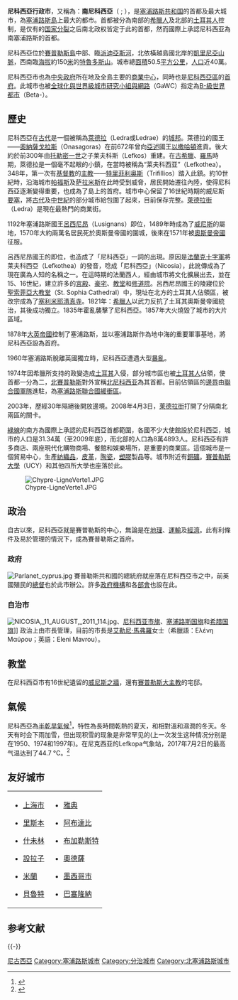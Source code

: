 {{noteTA
|G1=地名
|T=zh-hans:尼科西亚; zh-hk:尼科西亞;zh-tw:尼古西亞;
|1=zh-hans:尼科西亚; zh-hk:尼科西亞;zh-tw:尼古西亞;
|2=zh-cn:塞浦路斯; zh-hk:塞浦路斯; zh-tw:賽普勒斯; zh-sg:赛普鲁斯;
}}
{{For|北塞浦路斯首都|北尼科西亚}}
{{Infobox settlement
|native_name=Λευκωσία{{el icon}}<br />Lefkoşa{{tr icon}}
|official_name =尼科西亚
|settlement_type = [[賽普勒斯行政區劃|首都]]
|website = {{url|www.nicosia.org.cy}} 
|image_skyline =Nicosia Collage.png
|image_flag = 
|image_seal = 
|pushpin_map = Cyprus
|pushpin_label_position =
|pushpin_map_caption = 尼科西亞在塞浦路斯的位置
|pushpin_mapsize = 
|coordinates_region = CY
|subdivision_type = 國家
|subdivision_name = {{flag|塞浦路斯}}<br />{{flag|北塞浦路斯}}
|subdivision_type1 = [[賽普勒斯行政區|區]]
|subdivision_name1 = [[尼科西亞區|尼科西亞區]]
|TotalArea_sq_mi =
|leader_title = [[市長|市長]]
|leader_name = Constantinos Yiorkadjis
|population_as_of =
|population_total = {{flag|塞浦路斯}} 47832
|population_urban = {{flag|塞浦路斯}}239277<br>
{{flag|北塞浦路斯}}71078
310355（總計）
|latd= 35
|latm= 10
|lats=
|latNS= N
|longd= 33
|longm= 22
|longs=
|longEW= E
|timezone = [[歐洲東部時間|EET]]
|utc_offset = +2
}}

'''尼科西亞行政市'''，又稱為：'''南尼科西亞'''（{{lang-el|Λευκωσία|Lefkosía}} {{IPA-el|lefkoˈsi.a|}}; {{lang-tr|Lefkoşa}} {{IPA-tr|lefˈkoʃa|}}），是[[塞浦路斯共和国|塞浦路斯共和国]]的首都及最大城市，為[[塞浦路斯島|塞浦路斯島]]上最大的都市。首都被分為南部的[[希臘人|希臘人]]及北部的[[土耳其人|土耳其人]]控制，是仅有的[[国家分裂|国家分裂]]之后南北政权皆定于此的首都，然而國際上承認尼科西亚為南塞浦路斯的首都。

尼科西亞位於[[賽普勒斯島|賽普勒斯島]]中部、臨[[派迪亞斯河|派迪亞斯河]]，北依橫越島國北岸的[[凱里尼亞山脈|凱里尼亞山脈]]，西南臨[[海拔|海拔]]約150[[米_(單位)|米]]的[[特魯多斯山|特魯多斯山]]。城市總[[面積|面積]]50.5[[平方公里|平方公里]]，[[人口|人口]]近40萬。

尼科西亞市也為[[中央政府|中央政府]]所在地及全島主要的[[商業中心|商業中心]]，同時也是[[尼科西亞區|尼科西亞區]]的[[行政中心|首府]]。此城市也被[[全球化與世界級城市研究小組與網路|全球化與世界級城市研究小組與網路]]（GaWC）指定為[[全球城市|B-級世界都市]]（Beta-）。

== 歷史 ==
尼科西亞在[[古代|古代]]是一個被稱為[[萊德拉|萊德拉]]（Ledra或Ledrae）的[[城邦|城邦]]。萊德拉的國王——[[奧納薩戈拉斯|奧納薩戈拉斯]]（Onasagoras）在前672年曾向[[亞述|亞述]]國王[[阿薩爾哈東|以撒哈頓]]進貢。後大約於前300年由[[托勒密一世|托勒密一世]]之子莱夫科斯（Lefkos）重建。在[[古希臘|古希臘]]、[[古羅馬|羅馬]]時期，萊德拉是一個毫不起眼的小鎮，在當時被稱為“莱夫科西亚”（Lefkothea）。348年，第一次有[[基督教|基督教]]的[[主教|主教]]——[[特里菲利奥斯|特里菲利奥斯]]（Trifillios）踏入此鎮。約10世紀時，沿海城市[[帕福斯|帕福斯]]及[[萨拉米斯|萨拉米斯]]在此時受到威脅，居民開始遷往內陸，使得尼科西亞逐漸變得重要，也成為了島上的首府。城市中心保留了16世紀時期的威尼斯[[要塞|要塞]]，將[[古代|古代]]及[[中世紀|中世紀]]的部分城市給包圍了起來，目前保存完整。[[萊德拉街|萊德拉街]]（Ledra）是現在最熱門的商業街。

1192年塞浦路斯國王[[呂西尼昂|呂西尼昂]]（Lusignans）即位，1489年時成為了[[威尼斯|威尼斯]]的屬地，1570年大約兩萬名居民死於奧斯曼帝國的圍城，後來在1571年被[[奧斯曼帝國|奧斯曼帝國]]征服。

呂西尼昂國王的即位，也造成了「尼科西亞」一詞的出現。原因是[[法蘭克|法蘭克]][[十字軍|十字軍]]將莱夫科西亞（Lefkothea）的發音，唸成「尼科西亞」（Nicosia），此訛傳成為了現在廣為人知的名稱之一。在這時期的法蘭西人，經由城市將文化擴展出去，並在15、16世紀，建立許多的[[宮殿|宮殿]]、[[豪宅|豪宅]]、[[教堂|教堂]]和[[修道院|修道院]]。呂西尼昂國王的陵寢位於[[聖索菲亞大教堂_(尼科西亞)|聖索菲亞大教堂]]（St. Sophia Cathedral）中，現址在北方的土耳其人佔領區，被改宗成為了[[塞利米耶清真寺_(尼科西亞)|塞利米耶清真寺]]。1821年：[[希臘人|希臘人]]以武力反抗了土耳其奧斯曼帝國統治，其後成功獨立。1835年霍亂襲擊了尼科西亞。1857年大火燒毀了城市的大片區域。

1878年[[大英帝國|大英帝國]]控制了塞浦路斯，並以塞浦路斯作為地中海的重要軍事基地，將尼科西亞設為首府。

1960年塞浦路斯脫離英國獨立時，尼科西亞遭遇大型[[暴亂|暴亂]]。

1974年因希臘所支持的政變造成[[土耳其|土耳其]]入侵，部分城市區也被[[土耳其人|土耳其人]]佔領，使首都一分為二，[[北賽普勒斯|北賽普勒斯]]對外宣稱[[北尼科西亚|北尼科西亚]]為其首都。目前佔領區的[[邊界|邊界]]由[[聯合國軍隊|聯合國軍隊]]進駐，為[[塞浦路斯聯合國緩衝區|塞浦路斯聯合國緩衝區]]。

2003年，歷經30年隔絕後開放邊境。2008年4月3日，[[莱德拉街|莱德拉街]]打開了分隔南北兩區的關卡。

[[賽普勒斯聯合國緩衝區|綠線]]的南方為國際上承認的尼科西亞首都範圍，各國不少大使館設於尼科西亞，城市的人口是31.34萬（至2009年底），而北部的人口為8萬4893人。尼科西亞有許多商店、兩座現代化購物商場、餐館和娛樂場所，是重要的商業區。這個城市是一個貿易中心，生產[[紡織品|紡織品]]，[[皮革|皮革]]，[[陶瓷材料|陶瓷]]，[[塑膠|塑膠]]製品等。城市附近有[[銅礦|銅礦]]。[[賽普勒斯大學|賽普勒斯大學]]（UCY）和其他四所大學也座落於此。

[[File:Chypre-LigneVerte1.JPG|thumb]]

== 政治 ==
自古以來，尼科西亞就是賽普勒斯的中心，無論是在[[地理|地理]]、[[運輸|運輸]]及[[經濟|經濟]]。此有利條件及易於管理的情況下，成為賽普勒斯之首府。

=== 政府 ===
[[File:Parlanet_cyprus.jpg|thumb]]
賽普勒斯共和國的總統府就座落在尼科西亞市之中，前英國殖民的[[總督|總督]]也於此市辦公。許多[[政府機構|政府機構]]和各[[部會|部會]]也設在此。

=== 自治市 ===
[[File:NICOSIA,_11_AUGUST,_2011_114.jpg|thumb]]、[[尼科西亚市旗|尼科西亚市旗]]、[[塞浦路斯国旗|塞浦路斯国旗]]和[[希腊国旗|希腊国旗]]]]
政治上由市長管理，目前的市長是[[艾勒尼‧馬弗羅|艾勒尼‧馬弗羅]]女士（希臘語：Ελένη Μαύρου；英語：Eleni Mavrou）。

== 教堂 ==
在尼科西亞市有16世紀遺留的[[威尼斯之牆|威尼斯之牆]]，還有[[賽普勒斯大主教|賽普勒斯大主教]]的宅邸。

== 氣候 ==
尼科西亞為[[半乾旱氣候|半乾旱氣候]]<ref>{{Cite web |url=http://upload.wikimedia.org/wikipedia/commons/7/7f/World_Koppen_Map.jpg |title=存档副本 |accessdate=2010-08-04 |archive-date=2012-02-02 |archive-url=https://web.archive.org/web/20120202170154/http://upload.wikimedia.org/wikipedia/commons/7/7f/World_Koppen_Map.jpg |dead-url=no }}</ref>，特性為長時間乾熱的夏天，和相對溫和濕潤的冬天。冬天有时会下雨加雪，但出现积雪的现象是非常罕见的(上一次发生这种情况分别是在1950、1974和1997年)。在尼克西亚的Lefkopa气象站，2017年7月2日的最高气温达到了44.7 °C。<ref>{{cite web|url=https://www.ogimet.com/cgi-bin/gsynres?lang=en&ind=17515&ano=2017&mes=7&day=2&hora=18&min=0&ndays=30|title=Ogimet daily weather summary|accessdate=2020-02-13|archive-date=2020-02-15|archive-url=https://web.archive.org/web/20200215011642/https://www.ogimet.com/cgi-bin/gsynres?lang=en&ind=17515&ano=2017&mes=7&day=2&hora=18&min=0&ndays=30|dead-url=no}}</ref>

<!--Could not verify the averages from the source in 2013-09-20-->
{{Weather box
|location = 尼科西亚的Athalassa 海拔:162米 (1991–2005 normals, extremes 1915–present) (<small>[https://tools.wmflabs.org/geohack/geohack.php?pagename=Paralimni&params=35_09_0_N_33_24_0_E_region:CY_type:city Satellite view]</small>)
|metric first = yes
|single line = yes
|Jan record high C = 22.2
|Feb record high C = 26.2
|Mar record high C = 33.4
|Apr record high C = 39.0
|May record high C = 41.1
|Jun record high C = 43.3
|Jul record high C = 44.7
|Aug record high C = 43.6
|Sep record high C = 41.9
|Oct record high C = 38.3
|Nov record high C = 32.6
|Dec record high C = 25.2
|year record high C = 44.2
|Jan high C = 15.5
|Feb high C = 15.9
|Mar high C = 19.2
|Apr high C = 24.3
|May high C = 29.7
|Jun high C = 34.3
|Jul high C = 37.2
|Aug high C = 36.9
|Sep high C = 33.5
|Oct high C = 29.0
|Nov high C = 22.1
|Dec high C = 17.0
|year high C = 26.2
|Jan mean C = 10.6
|Feb mean C = 10.6
|Mar mean C = 13.1
|Apr mean C = 17.1
|May mean C = 22.3
|Jun mean C = 26.9
|Jul mean C = 29.7
|Aug mean C = 29.4
|Sep mean C = 26.2
|Oct mean C = 22.3
|Nov mean C = 16.3
|Dec mean C = 12.0
|year mean C = 19.7
|Jan low C = 5.7
|Feb low C = 5.2
|Mar low C = 7.0
|Apr low C = 10.2
|May low C = 14.8
|Jun low C = 19.4
|Jul low C = 22.2
|Aug low C = 21.9
|Sep low C = 18.8
|Oct low C = 15.6
|Nov low C = 10.4
|Dec low C = 7.1
|year low C = 13.2
|Jan record low C = -2.0
|Feb record low C = -2.1
|Mar record low C = 0.4
|Apr record low C = 2.9
|May record low C = 7.5
|Jun record low C = 12.3
|Jul record low C = 16.0
|Aug record low C = 15.6
|Sep record low C = 13.1
|Oct record low C = 5.4
|Nov record low C = 0.9
|Dec record low C = -0.1
|year record low C= -2.1
|Jan precipitation mm = 54.7
|Feb precipitation mm = 41.6
|Mar precipitation mm = 28.3
|Apr precipitation mm = 19.9
|May precipitation mm = 23.5
|Jun precipitation mm = 17.6
|Jul precipitation mm = 5.8
|Aug precipitation mm = 1.3
|Sep precipitation mm = 11.7
|Oct precipitation mm = 17.4
|Nov precipitation mm = 54.6
|Dec precipitation mm = 65.8
|year precipitation mm = 342.2
|Jan precipitation days = 7.3
|Feb precipitation days = 6.5
|Mar precipitation days = 5.4
|Apr precipitation days = 3.5
|May precipitation days = 2.7
|Jun precipitation days = 1.3
|Jul precipitation days = 0.5
|Aug precipitation days = 0.1
|Sep precipitation days = 0.6
|Oct precipitation days = 2.8
|Nov precipitation days = 4.7
|Dec precipitation days = 7.7
|year precipitation days = 43.1
|unit precipitation days = 1 mm
|Jan sun = 182.9
|Feb sun = 200.1
|Mar sun = 238.7
|Apr sun = 267.0
|May sun = 331.7
|Jun sun = 369.0
|Jul sun = 387.5
|Aug sun = 365.8
|Sep sun = 312.0
|Oct sun = 275.9
|Nov sun = 213.0
|Dec sun = 170.5
|year sun = 3314.1

|source 1 = Meteorological Service (Cyprus)<ref>{{cite web
|url=http://www.moa.gov.cy/moa/MS/MS.nsf/All/2A290F3CE3B22360C22576C80036B9D8/$file/Climatological%20Data_1991_2005_Athalassa_UK.pdf?Openelement
|title=Meteorological Service – CLIMATOLOGICAL DATA, Athalassa 1991 – 2005
|accessdate=
|date=August 2011
|archive-date=2020-03-31
|archive-url=https://web.archive.org/web/20200331155036/http://www.moa.gov.cy/moa/MS/MS.nsf/All/2A290F3CE3B22360C22576C80036B9D8/$file/Climatological%20Data_1991_2005_Athalassa_UK.pdf?Openelement
|dead-url=no
}}</ref>
|source 2 = Meteo Climat (record highs and lows)<ref name = meteoclimat>{{cite web
| url = http://meteo-climat-bzh.dyndns.org/station-531-Nicosie.php
| title = Station Nicosie
| publisher = Meteo Climat
| language = fr
| accessdate = 17 December 2018
| archive-date = 2020-08-09
| archive-url = https://web.archive.org/web/20200809133045/http://meteo-climat-bzh.dyndns.org/station-531-Nicosie.php
| dead-url = no
}}</ref>
|date=December 2010}}

== 友好城市 ==
{|
|
* {{CHN}}[[上海市|上海市]]
* {{POR}}[[里斯本|里斯本]]
* {{GER}}[[什未林|什未林]]
* {{IRN}}[[設拉子|設拉子]]
* {{ITA}}[[米蘭|米蘭]]
* {{LEB}}[[貝魯特|貝魯特]]
|valign=top| 
* {{GRE}}[[雅典|雅典]]
* {{UAE}}[[阿布達比|阿布達比]]
* {{ROM}}[[布加勒斯特|布加勒斯特]]
* {{UKR}}[[奧德薩|奧德薩]]
* {{MEX}}[[墨西哥市|墨西哥市]]
* {{ESP}}[[巴塞隆納|巴塞隆納]]
|}

== 参考文献 ==
{{Reflist}}

{{-}}
{{英联邦成员国首都}}
{{EU首都城市}}
{{亞洲首都}}
{{歐洲各國及其首都}}
{{青岛市的友好城市与友好合作城市}}

{{Authority control}}

{{DEFAULTSORT:Nicosia}}
[[Category:尼古西亞|]]
[[Category:塞浦路斯城市|Category:塞浦路斯城市]]
[[Category:分治城市|Category:分治城市]]

[[Category:北塞浦路斯城市|Category:北塞浦路斯城市]]